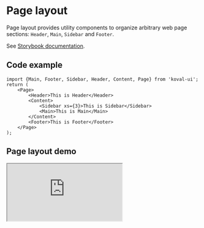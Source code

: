 
# Page layout

Page layout provides utility components to organize arbitrary web page sections: `Header`, `Main`, `Sidebar` and `Footer`.

See [Storybook documentation](https://morewings.github.io/koval-ui/?path=/docs/layout-page--docs).

## Code example

```tsx
import {Main, Footer, Sidebar, Header, Content, Page} from 'koval-ui';
return (
    <Page>
        <Header>This is Header</Header>
        <Content>
            <Sidebar xs={3}>This is Sidebar</Sidebar>
            <Main>This is Main</Main>
        </Content>
        <Footer>This is Footer</Footer>
    </Page>
);
```

## Page layout demo

<Iframe
    src="https://morewings.github.io/koval-ui/iframe.html?args=children:withLeftSidebar&globals=&id=layout-page--primary&viewMode=story"
    width={777}
    height={666}
/>

## Configuration

### Page

`Page` component serves as a container and works the same as [Grid](/layout/grid#grid) component.

See [all Page props](https://morewings.github.io/koval-ui/?path=/docs/layout-page--docs#page-props).

### Header

`Header` component can be made **sticky** using the corresponding prop.

#### Sticky header demo

<Iframe
    src="https://morewings.github.io/koval-ui/iframe.html?args=children:withStickyHeader&globals=&id=layout-page--primary&viewMode=story"
    width={777}
    height={666}
/>

See [all Header props](https://morewings.github.io/koval-ui/?path=/docs/layout-page--docs#header-props).

### Content

`Content` wraps page content and sidebar. Works the same as [Row](/layout/grid#row) component.

See [all Content props](https://morewings.github.io/koval-ui/?path=/docs/layout-page--docs#content-props).

### Page content

`Sidebar` and `Main` work the same as [Col](/layout/grid#col) component.

See [all Sidebar props](https://morewings.github.io/koval-ui/?path=/docs/layout-page--docs#sidebar-props).

See [all Main props](https://morewings.github.io/koval-ui/?path=/docs/layout-page--docs#main-props).

### Footer

`Footer` component always sticks to the bottom of the page.

See [all Footer props](https://morewings.github.io/koval-ui/?path=/docs/layout-page--docs#footer-props).

#### Footer demo

<Iframe
    src="https://morewings.github.io/koval-ui/iframe.html?args=children:onlyFooter&globals=&id=layout-page--primary&viewMode=story"
    width={777}
    height={333}
/>
